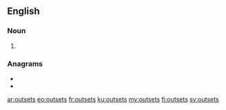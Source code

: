 ==English==

===Noun===
{{head|en|noun plural form}}

# {{plural of|outset|lang=en}}

===Anagrams===
* {{l|en|setouts}}
* {{l|en|sets out}}

[[ar:outsets]]
[[eo:outsets]]
[[fr:outsets]]
[[ku:outsets]]
[[my:outsets]]
[[fi:outsets]]
[[sv:outsets]]